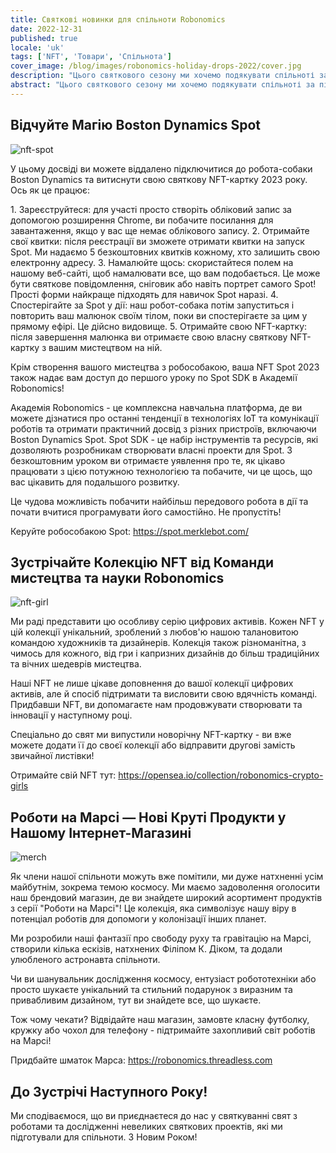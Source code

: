 ```yaml
---
title: Святкові новинки для спільноти Robonomics
date: 2022-12-31
published: true
locale: 'uk'
tags: ['NFT', 'Товари', 'Спільнота']
cover_image: /blog/images/robonomics-holiday-drops-2022/cover.jpg
description: "Цього святкового сезону ми хочемо подякувати спільноті за підтримку та партнерство. Ми вдячні за можливість працювати з такими чудовими людьми! Під час святкування Різдва та Нового року ми сподіваємося, що ви відпочиваєте та проводите час з близькими. Ми завжди шукаємо нові способи відзначити свята, і цього року ми маємо кілька досвідів, якими ви можете поділитися з нами!"
abstract: "Цього святкового сезону ми хочемо подякувати спільноті за підтримку та партнерство. Ми вдячні за можливість працювати з такими чудовими людьми! Під час святкування Різдва та Нового року ми сподіваємося, що ви відпочиваєте та проводите час з близькими. Ми завжди шукаємо нові способи відзначити свята, і цього року ми маємо кілька досвідів, якими ви можете поділитися з нами!"
---
```


## Відчуйте Магію Boston Dynamics Spot

![nft-spot](/blog/images/robonomics-holiday-drops-2022/1-nft-spot.png)

У цьому досвіді ви можете віддалено підключитися до робота-собаки Boston Dynamics та витиснути свою святкову NFT-картку 2023 року. Ось як це працює:

<TextCard alignContent="left">
1.  Зареєструйтеся: для участі просто створіть обліковий запис за допомогою розширення Chrome, ви побачите посилання для завантаження, якщо у вас ще немає облікового запису.
</TextCard>

<TextCard alignContent="left">
2.  Отримайте свої квитки: після реєстрації ви зможете отримати квитки на запуск Spot. Ми надаємо 5 безкоштовних квитків кожному, хто залишить свою електронну адресу.
</TextCard>

<TextCard alignContent="left">
3.  Намалюйте щось: скористайтеся полем на нашому веб-сайті, щоб намалювати все, що вам подобається. Це може бути святкове повідомлення, сніговик або навіть портрет самого Spot! Прості форми найкраще підходять для навичок Spot наразі.
</TextCard>

<TextCard alignContent="left">
4.  Спостерігайте за Spot у дії: наш робот-собака потім запуститься і повторить ваш малюнок своїм тілом, поки ви спостерігаєте за цим у прямому ефірі. Це дійсно видовище.
</TextCard>

<TextCard alignContent="left">
5.  Отримайте свою NFT-картку: після завершення малюнка ви отримаєте свою власну святкову NFT-картку з вашим мистецтвом на ній.
</TextCard>

Крім створення вашого мистецтва з робособакою, ваша NFT Spot 2023 також надає вам доступ до першого уроку по Spot SDK в Академії Robonomics!

Академія Robonomics - це комплексна навчальна платформа, де ви можете дізнатися про останні тенденції в технологіях IoT та комунікації роботів та отримати практичний досвід з різних пристроїв, включаючи Boston Dynamics Spot. Spot SDK - це набір інструментів та ресурсів, які дозволяють розробникам створювати власні проекти для Spot. З безкоштовним уроком ви отримаєте уявлення про те, як цікаво працювати з цією потужною технологією та побачите, чи це щось, що вас цікавить для подальшого розвитку.

Це чудова можливість побачити найбільш передового робота в дії та почати вчитися програмувати його самостійно. Не пропустіть!

Керуйте робособакою Spot: https://spot.merklebot.com/ 

## Зустрічайте Колекцію NFT від Команди мистецтва та науки Robonomics

![nft-girl](/blog/images/robonomics-holiday-drops-2022/2-nft-girl.png)

Ми раді представити цю особливу серію цифрових активів. Кожен NFT у цій колекції унікальний, зроблений з любов'ю нашою талановитою командою художників та дизайнерів. Колекція також різноманітна, з чимось для кожного, від гри і капризних дизайнів до більш традиційних та вічних шедеврів мистецтва.

Наші NFT не лише цікаве доповнення до вашої колекції цифрових активів, але й спосіб підтримати та висловити свою вдячність команді. Придбавши NFT, ви допомагаєте нам продовжувати створювати та інновації у наступному році.

Спеціально до свят ми випустили новорічну NFT-картку - ви вже можете додати її до своєї колекції або відправити другові замість звичайної листівки!

Отримайте свій NFT тут: https://opensea.io/collection/robonomics-crypto-girls

## Роботи на Марсі — Нові Круті Продукти у Нашому Інтернет-Магазині

![merch](/blog/images/robonomics-holiday-drops-2022/3-merch.png)

Як члени нашої спільноти можуть вже помітили, ми дуже натхненні усім майбутнім, зокрема темою космосу. Ми маємо задоволення оголосити наш брендовий магазин, де ви знайдете широкий асортимент продуктів з серії "Роботи на Марсі"! Це колекція, яка символізує нашу віру в потенціал роботів для допомоги у колонізації інших планет.

Ми розробили наші фантазії про свободу руху та гравітацію на Марсі, створили кілька ескізів, натхнених Філіпом К. Діком, та додали улюбленого астронавта спільноти.

Чи ви шанувальник дослідження космосу, ентузіаст робототехніки або просто шукаєте унікальний та стильний подарунок з виразним та привабливим дизайном, тут ви знайдете все, що шукаєте.

Тож чому чекати? Відвідайте наш магазин, замовте класну футболку, кружку або чохол для телефону - підтримайте захопливий світ роботів на Марсі!

Придбайте шматок Марса: https://robonomics.threadless.com 

## До Зустрічі Наступного Року!

Ми сподіваємося, що ви приєднаєтеся до нас у святкуванні свят з роботами та дослідженні невеликих святкових проектів, які ми підготували для спільноти. З Новим Роком!